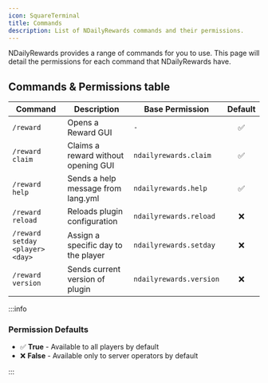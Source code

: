```yaml
---
icon: SquareTerminal
title: Commands
description: List of NDailyRewards commands and their permissions.
---
```


NDailyRewards provides a range of commands for you to use. This page will detail the permissions for each command that NDailyRewards have.

## Commands & Permissions table

| Command                         | Description                         | Base Permission         | Default |
| ------------------------------- | ----------------------------------- | ----------------------- | :-----: |
| `/reward`                       | Opens a Reward GUI                  | `-`                     |   ✅   |
| `/reward claim`                 | Claims a reward without opening GUI | `ndailyrewards.claim`   |   ✅   |
| `/reward help`                  | Sends a help message from lang.yml  | `ndailyrewards.help`    |   ✅   |
| `/reward reload`                | Reloads plugin configuration        | `ndailyrewards.reload`  |   ❌   |
| `/reward setday <player> <day>` | Assign a specific day to the player | `ndailyrewards.setday`  |   ❌   |
| `/reward version`               | Sends current version of plugin     | `ndailyrewards.version` |   ❌   |

:::info 

### Permission Defaults

- ✅ **True** - Available to all players by default
- ❌ **False** - Available only to server operators by default

:::
